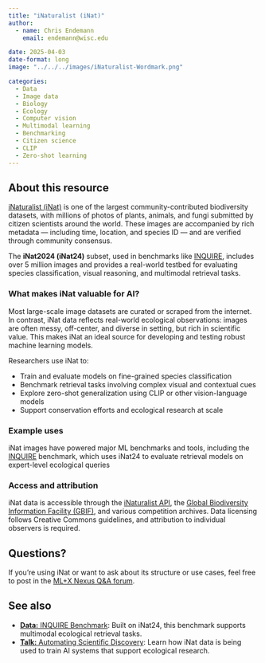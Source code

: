```yaml
---
title: "iNaturalist (iNat)"
author: 
  - name: Chris Endemann
    email: endemann@wisc.edu

date: 2025-04-03
date-format: long
image: "../../../images/iNaturalist-Wordmark.png"

categories: 
  - Data
  - Image data
  - Biology
  - Ecology
  - Computer vision
  - Multimodal learning
  - Benchmarking
  - Citizen science
  - CLIP
  - Zero-shot learning
---
```


## About this resource

[iNaturalist (iNat)](https://www.inaturalist.org/) is one of the largest community-contributed biodiversity datasets, with millions of photos of plants, animals, and fungi submitted by citizen scientists around the world. These images are accompanied by rich metadata — including time, location, and species ID — and are verified through community consensus.

The **iNat2024 (iNat24)** subset, used in benchmarks like [INQUIRE](https://inquire-benchmark.github.io/), includes over 5 million images and provides a real-world testbed for evaluating species classification, visual reasoning, and multimodal retrieval tasks.

### What makes iNat valuable for AI?

Most large-scale image datasets are curated or scraped from the internet. In contrast, iNat data reflects real-world ecological observations: images are often messy, off-center, and diverse in setting, but rich in scientific value. This makes iNat an ideal source for developing and testing robust machine learning models.

Researchers use iNat to:

- Train and evaluate models on fine-grained species classification  
- Benchmark retrieval tasks involving complex visual and contextual cues  
- Explore zero-shot generalization using CLIP or other vision-language models  
- Support conservation efforts and ecological research at scale

### Example uses

iNat images have powered major ML benchmarks and tools, including the [INQUIRE](https://uw-madison-datascience.github.io/ML-X-Nexus/Toolbox/Data/INQUIRE.html) benchmark, which uses iNat24 to evaluate retrieval models on expert-level ecological queries

### Access and attribution

iNat data is accessible through the [iNaturalist API](https://api.inaturalist.org/), the [Global Biodiversity Information Facility (GBIF)](https://www.gbif.org/), and various competition archives. Data licensing follows Creative Commons guidelines, and attribution to individual observers is required.

## Questions?

If you're using iNat or want to ask about its structure or use cases, feel free to post in the [ML+X Nexus Q&A forum](https://github.com/UW-Madison-DataScience/ML-X-Nexus/discussions/categories/q-a). 

## See also

- [**Data:** INQUIRE Benchmark](https://uw-madison-datascience.github.io/ML-X-Nexus/Toolbox/Data/INQUIRE.html): Built on iNat24, this benchmark supports multimodal ecological retrieval tasks.
- [**Talk:** Automating Scientific Discovery](https://uw-madison-datascience.github.io/ML-X-Nexus/Applications/Videos/Forums/mlx_2025-03-04.html): Learn how iNat data is being used to train AI systems that support ecological research.
